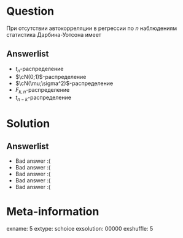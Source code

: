 Question
========
При отсутствии автокорреляции в регрессии по $n$ наблюдениям статистика Дарбина-Уотсона имеет


Answerlist
----------
*  $t_n$-распределение
*  $\cN(0;1)$-распределение
*  $\cN(\mu;\sigma^2)$-распределение
*  $F_{k,n}$-распределение
*  $t_{n-k}$-распределение

Solution
========

Answerlist
----------
*  Bad answer :(
*  Bad answer :(
*  Bad answer :(
*  Bad answer :(
*  Bad answer :(

Meta-information
================
exname: 5
extype: schoice
exsolution: 00000
exshuffle: 5
